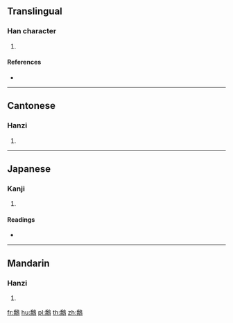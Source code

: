 {{character info/new}}
==Translingual==

===Han character===
{{Han char|rn=196|rad=鳥|as=12|sn=23|four=27227|canj=HBHAF,XHBHA}}

# {{defn|Han|sort=鳥12}}

====References====
* {{Han ref|kx=1501.010|dkj=47341|dj=2030.280|hdz=74661.070|uh=9DEE|ud=40430|bh=F86A|bd=63594}}

----

==Cantonese==

===Hanzi===
{{yue-hanzi|jyut=giu1|y=giu1}}

# {{defn|lang=yue|sort=鳥12}}

----

==Japanese==

===Kanji===
{{ja-kanji|grade=|rs=鳥12}}

# {{defn|lang=ja|sort=鳥12}}

====Readings====
* {{ja-readings|on=[[きょう]] (kyō), [[ぎょう]] (gyō)|kun=[[おおやまどり]] (ooyamadori)}}

----

==Mandarin==

===Hanzi===
{{cmn-hanzi|pin=[[jiāo]] ([[jiao1]])|wg=chiao<sup>1</sup>}}

# {{defn|lang=cmn|sort=鳥12}}

[[fr:鷮]]
[[hu:鷮]]
[[pl:鷮]]
[[th:鷮]]
[[zh:鷮]]